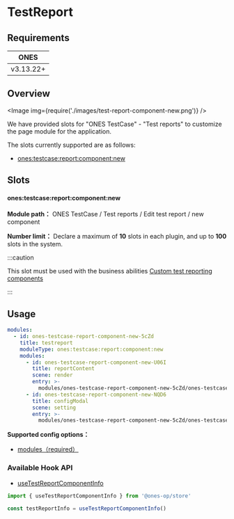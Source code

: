 # TestReport


## Requirements

|   ONES    |
| :-------: |
| v3.13.22+ |

## Overview

<Image img={require('./images/test-report-component-new.png')} />

We have provided slots for "ONES TestCase" - "Test reports" to customize the page module for the application.

The slots currently supported are as follows:

- [ones:testcase:report:component:new](#onestestcasereportcomponentnew)

## Slots

#### ones:testcase:report:component:new

**Module path：** ONES TestCase / Test reports / Edit test report / new component

**Number limit：** Declare a maximum of **10** slots in each plugin, and up to **100** slots in the system.

:::caution

This slot must be used with the business abilities [Custom test reporting components](../../../../business/testcase-report-component/index.mdx)

:::

## Usage

```yaml
modules:
  - id: ones-testcase-report-component-new-5cZd
    title: testreport
    moduleType: ones:testcase:report:component:new
    modules:
      - id: ones-testcase-report-component-new-U06I
        title: reportContent
        scene: render
        entry: >-
          modules/ones-testcase-report-component-new-5cZd/ones-testcase-report-component-new-U06I/index.html
      - id: ones-testcase-report-component-new-NQD6
        title: configModal
        scene: setting
        entry: >-
          modules/ones-testcase-report-component-new-5cZd/ones-testcase-report-component-new-NQD6/index.html
```

**Supported config options：**

- [modules（required）](../../../../../reference/config/plugin.yaml#subModule)

### Available Hook API

- [useTestReportComponentInfo](../../../../../reference/packages/store/store.md#useTestReportComponentInfo)

```ts
import { useTestReportComponentInfo } from '@ones-op/store'

const testReportInfo = useTestReportComponentInfo()
```
